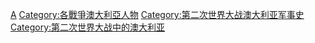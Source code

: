 {{Commonscat|People associated with World War II from Australia}}

[[Category:各國第二次世界大戰人物|A]]
[[Category:各戰爭澳大利亞人物|Category:各戰爭澳大利亞人物]]
[[Category:第二次世界大战澳大利亚军事史|Category:第二次世界大战澳大利亚军事史]]
[[Category:第二次世界大战中的澳大利亚|Category:第二次世界大战中的澳大利亚]]